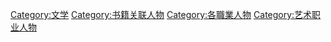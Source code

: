 [[Category:文学|Category:文学]]
[[Category:书籍关联人物|Category:书籍关联人物]]
[[Category:各職業人物|Category:各職業人物]]
[[Category:艺术职业人物|Category:艺术职业人物]]